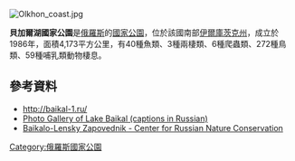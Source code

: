 [[Image:Olkhon_coast.jpg|right]]
{{coord|51|51|N|104|53|E|display=title}}

'''貝加爾湖國家公園'''是[[俄羅斯|俄羅斯]]的[[國家公園|國家公園]]，位於該國南部[[伊爾庫茨克州|伊爾庫茨克州]]，成立於1986年，面積4,173平方公里，有40種魚類、3種兩棲類、6種爬蟲類、272種鳥類、59種哺乳類動物棲息。

==參考資料==
* http://baikal-1.ru/ {{Wayback|url=http://baikal-1.ru/ |date=20151226081107 }}
* [http://nature.baikal.ru/mats.shtml?mt=ph&list=all  Photo Gallery of Lake Baikal (captions in Russian)] {{Wayback|url=http://nature.baikal.ru/mats.shtml?mt=ph&list=all |date=20160119024447 }}
* [http://www.wild-russia.org/bioregion10/10-baikalo.htm  Baikalo-Lensky Zapovednik - Center for Russian Nature Conservation] {{Wayback|url=http://www.wild-russia.org/bioregion10/10-baikalo.htm |date=20060928155323 }}

{{Russia-geo-stub}}
[[Category:俄羅斯國家公園|Category:俄羅斯國家公園]]